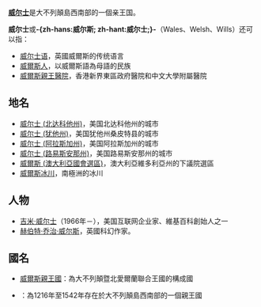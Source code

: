 '''[[威尔士|威尔士]]'''是大不列顛島西南部的一個亲王国。

'''威尔士'''或'''-{zh-hans:威尔斯; zh-hant:威尔士;}-'''（Wales、Welsh、Wills）还可以指：
*[[威尔士语|威尔士语]]，英國威爾斯的传统语言
*[[威爾斯人|威爾斯人]]，以威爾斯語為母語的民族
*[[威爾斯親王醫院|威爾斯親王醫院]]，香港新界東區政府醫院和中文大學附屬醫院

==地名==
*[[威尔士_(北达科他州)|威尔士 (北达科他州)]]，美国北达科他州的城市
*[[威尔士_(犹他州)|威尔士 (犹他州)]]，美国犹他州桑皮特县的城市
*[[威尔士_(阿拉斯加州)|威尔士 (阿拉斯加州)]]，美国阿拉斯加州的城市
*[[威尔士_(路易斯安那州)|威尔士 (路易斯安那州)]]，美国路易斯安那州的城市
*[[威爾斯_(澳大利亞國會選區)|威爾斯 (澳大利亞國會選區)]]，澳大利亞維多利亞州的下議院選區
*[[威爾斯冰川|威爾斯冰川]]，南極洲的冰川

==人物==
*[[吉米·威尔士|吉米·威尔士]]（1966年－），美国互联网企业家、維基百科創始人之一
*[[赫伯特·乔治·威尔斯|赫伯特·乔治·威尔斯]]，英國科幻作家。

== 國名 ==
*[[威爾斯|威爾斯親王國]]：為大不列顛暨北愛爾蘭聯合王國的構成國
*{{le|威爾斯親王國 (1216–1542)|Principality of Wales}}：為1216年至1542年存在於大不列顛島西南部的一個親王國

{{Disambig|Cat=三字消歧义}}